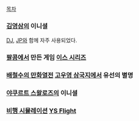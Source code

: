 [[목차]]

=== [[김영삼]]의 이니셜 ===
[[DJ]], [[JP]]와 함께 자주 사용되었다.

=== [[팔콤]]에서 만든 게임 [[이스 시리즈]] ===

=== [[배철수의 만화열전]] [[고우영 삼국지]]에서 유선의 별명 ===

=== [[야쿠르트 스왈로즈]]의 이니셜 ===

=== [[비행 시뮬레이션]] [[YS Flight]] ===
